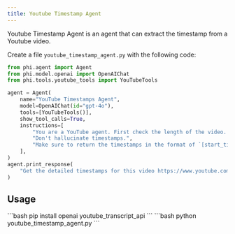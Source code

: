 ```yaml
---
title: Youtube Timestamp Agent
---
```


Youtube Timestamp Agent is an agent that can extract the timestamp from a Youtube video.

Create a file `youtube_timestamp_agent.py` with the following code:

```python youtube_timestamp_agent.py
from phi.agent import Agent
from phi.model.openai import OpenAIChat
from phi.tools.youtube_tools import YouTubeTools

agent = Agent(
    name="YouTube Timestamps Agent",
    model=OpenAIChat(id="gpt-4o"),
    tools=[YouTubeTools()],
    show_tool_calls=True,
    instructions=[
        "You are a YouTube agent. First check the length of the video. Then get the detailed timestamps for a YouTube video corresponding to correct timestamps.",
        "Don't hallucinate timestamps.",
        "Make sure to return the timestamps in the format of `[start_time, end_time, summary]`.",
    ],
)
agent.print_response(
    "Get the detailed timestamps for this video https://www.youtube.com/watch?v=M5tx7VI-LFA", markdown=True
)
```

## Usage

<Steps>
  <Snippet file="create-venv-step.mdx" />

  <Step title="Install libraries">
    ```bash
    pip install openai youtube_transcript_api
    ```
  </Step>

  <Step title="Run the agent">
    ```bash
    python youtube_timestamp_agent.py
    ```
  </Step>
</Steps>